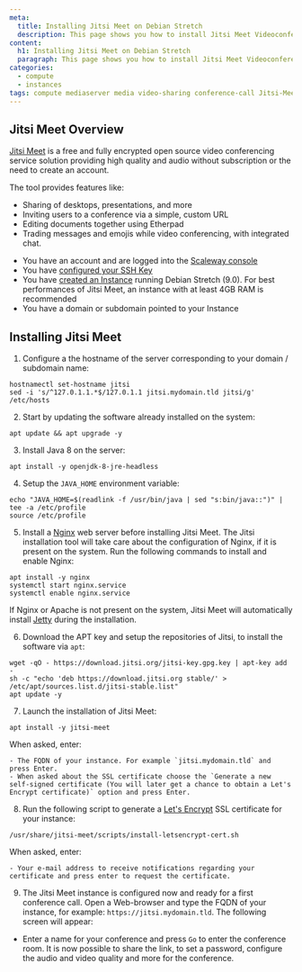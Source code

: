 ```yaml
---
meta:
  title: Installing Jitsi Meet on Debian Stretch
  description: This page shows you how to install Jitsi Meet Videoconferencing on Debian Stretch
content:
  h1: Installing Jitsi Meet on Debian Stretch
  paragraph: This page shows you how to install Jitsi Meet Videoconferencing on Debian Stretch
categories: 
  - compute
  - instances
tags: compute mediaserver media video-sharing conference-call Jitsi-Meet Debian-Stretch
---
```


## Jitsi Meet Overview

[Jitsi Meet](https://jitsi.org/jitsi-meet/) is a free and fully encrypted open source video conferencing service solution providing high quality and audio without subscription or the need to create an account.

The tool provides features like:
* Sharing of desktops, presentations, and more
* Inviting users to a conference via a simple, custom URL
* Editing documents together using Etherpad
* Trading messages and emojis while video conferencing, with integrated chat.

<Message type="requirement">

- You have an account and are logged into the [Scaleway console](https://console.scaleway.com)
- You have [configured your SSH Key](/console/my-project/how-to/create-ssh-key/)
- You have [created an Instance](/compute/instances/how-to/create-an-instance) running Debian Stretch (9.0). For best performances of Jitsi Meet, an instance with at least 4GB RAM is recommended
- You have a domain or subdomain pointed to your Instance

</Message>

## Installing Jitsi Meet

1. Configure a the hostname of the server corresponding to your domain / subdomain name:
  ```
  hostnamectl set-hostname jitsi
  sed -i 's/^127.0.1.1.*$/127.0.1.1 jitsi.mydomain.tld jitsi/g' /etc/hosts
  ```

2. Start by updating the software already installed on the system:
  ```
  apt update && apt upgrade -y
  ```

3. Install Java 8 on the server:
  ```
  apt install -y openjdk-8-jre-headless
  ```

4. Setup the `JAVA_HOME` environment variable:
  ```
  echo "JAVA_HOME=$(readlink -f /usr/bin/java | sed "s:bin/java::")" | tee -a /etc/profile
  source /etc/profile
  ```

5. Install a [Nginx](https://nginx.org) web server before installing Jitsi Meet. The Jitsi installation tool will take care about the configuration of Nginx, if it is present on the system. Run the following commands to install and enable Nginx:
  ```
  apt install -y nginx
  systemctl start nginx.service
  systemctl enable nginx.service
  ```

  <Message type="important">
  
  If Nginx or Apache is not present on the system, Jitsi Meet will automatically install [Jetty](https://www.eclipse.org/jetty/) during the installation.

  </Message>

6. Download the APT key and setup the repositories of Jitsi, to install the software via `apt`:
  ```
  wget -qO - https://download.jitsi.org/jitsi-key.gpg.key | apt-key add -
  sh -c "echo 'deb https://download.jitsi.org stable/' > /etc/apt/sources.list.d/jitsi-stable.list"
  apt update -y
  ```

7. Launch the installation of Jitsi Meet:
  ```
  apt install -y jitsi-meet
  ```

  When asked, enter:

    - The FQDN of your instance. For example `jitsi.mydomain.tld` and press Enter.
    - When asked about the SSL certificate choose the `Generate a new self-signed certificate (You will later get a chance to obtain a Let's Encrypt certificate)` option and press Enter.

8. Run the following script to generate a [Let's Encrypt](https://letsencrypt.org) SSL certificate for your instance:
  ```
  /usr/share/jitsi-meet/scripts/install-letsencrypt-cert.sh
  ```

  When asked, enter:

    - Your e-mail address to receive notifications regarding your certificate and press enter to request the certificate.

9. The Jitsi Meet instance is configured now and ready for a first conference call. Open a Web-browser and type the FQDN of your instance, for example: `https://jitsi.mydomain.tld`. The following screen will appear:

  <Lightbox src="scaleway-jitsi_home_2.webp" alt="" />

   - Enter a name for your conference and press `Go` to enter the conference room. It is now possible to share the link, to set a password, configure the audio and video quality and more for the conference.

  <Lightbox src="scaleway-jitsi-meet-conf-call-2.webp" alt="" />
